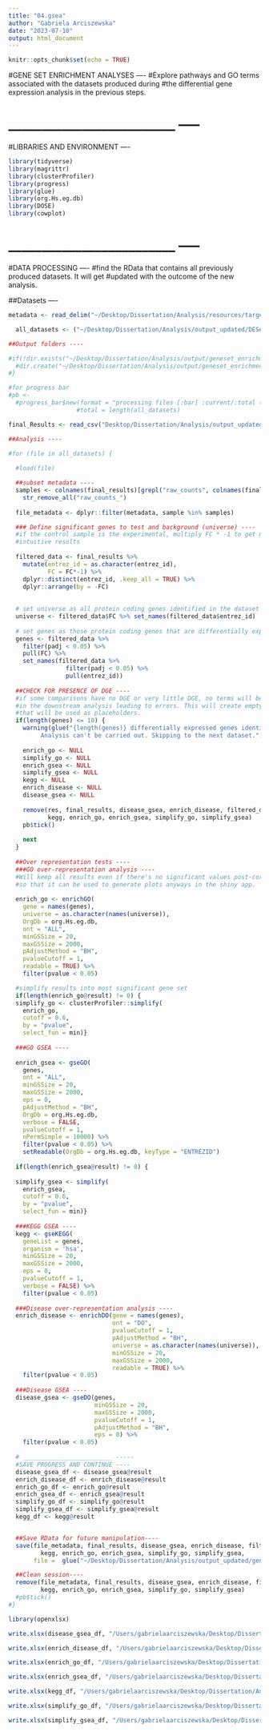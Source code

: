 ```yaml
---
title: "04.gsea"
author: "Gabriela Arciszewska"
date: "2023-07-10"
output: html_document
---
```


```r
knitr::opts_chunk$set(echo = TRUE)
```

#GENE SET ENRICHMENT ANALYSES ----
#Explore pathways and GO terms associated with the datasets produced during
#the differential gene expression analysis in the previous steps.

# _________________________ -----
#LIBRARIES AND ENVIRONMENT ----

```r
library(tidyverse)
library(magrittr)
library(clusterProfiler)
library(progress)
library(glue)
library(org.Hs.eg.db)
library(DOSE)
library(cowplot)
```

# _________________________ -----
#DATA PROCESSING ----
#find the RData that contains all previously produced datasets. It will get
#updated with the outcome of the new analysis.

##Datasets ----

```r
metadata <- read_delim("~/Desktop/Dissertation/Analysis/resources/targets.csv")

  all_datasets <- ("~/Desktop/Dissertation/Analysis/output_updated/DESeq_results/control_d70_vs_control_d100.RData")

##Output folders ----

#if(!dir.exists("~/Desktop/Dissertation/Analysis/output/geneset_enrichment/")) {
  #dir.create("~/Desktop/Dissertation/Analysis/output/geneset_enrichment/")
#}

```

```r
#for progress bar
#pb <-
  #progress_bar$new(format = "processing files [:bar] :current/:total (:percent) in :elapsed",
                   #total = length(all_datasets)
```

```r

final_Results <- read_csv("Desktop/Dissertation/Analysis/output_updated/DESeq_results/control_d70_vs_control_d100.csv")

##Analysis ----

#for (file in all_datasets) {
  
  #load(file)

  ##subset metadata ----
  samples <- colnames(final_results)[grepl("raw_counts", colnames(final_results))] %>% 
    str_remove_all("raw_counts_")
  
  file_metadata <- dplyr::filter(metadata, sample %in% samples)

  ### Define significant genes to test and background (universe) ----
  #if the control sample is the experimental, multiply FC * -1 to get more
  #intuitive results
  
  filtered_data <- final_results %>%
    mutate(entrez_id = as.character(entrez_id),
           FC = FC*-1) %>%
    dplyr::distinct(entrez_id, .keep_all = TRUE) %>% 
    dplyr::arrange(by = -FC)
  
  
  # set universe as all protein coding genes identified in the dataset
  universe <- filtered_data$FC %>% set_names(filtered_data$entrez_id)
  
  # set genes as those protein coding genes that are differentially expressed (padh < 0.05)
  genes <- filtered_data %>%
    filter(padj < 0.05) %>%
    pull(FC) %>%
    set_names(filtered_data %>%
                filter(padj < 0.05) %>%
                pull(entrez_id))
  
  ##CHECK FOR PRESENCE OF DGE ----
  #if some comparisons have no DGE or very little DGE, no terms will be significant
  #in the downstream analysis leading to errors. This will create empty objects
  #that will be used as placeholders.
  if(length(genes) <= 10) {
    warning(glue("{length(genes)} differentially expressed genes identified with the given thresholds.
         Analysis can't be carried out. Skipping to the next dataset."))
    
    enrich_go <- NULL
    simplify_go <- NULL
    enrich_gsea <- NULL
    simplify_gsea <- NULL
    kegg <- NULL
    enrich_disease <- NULL
    disease_gsea <- NULL
    
    remove(res, final_results, disease_gsea, enrich_disease, filtered_data,
           kegg, enrich_go, enrich_gsea, simplify_go, simplify_gsea)
    pb$tick()
    
    next
  }
  
  ##Over representation tests ----
  ###GO over-representation analysis ----
  #Will keep all results even if there's no significant values post-correction,
  #so that it can be used to generate plots anyways in the shiny app.
  
  enrich_go <- enrichGO(
    gene = names(genes),
    universe = as.character(names(universe)),
    OrgDb = org.Hs.eg.db,
    ont = "ALL",
    minGSSize = 20,
    maxGSSize = 2000,
    pAdjustMethod = "BH",
    pvalueCutoff = 1,
    readable = TRUE) %>%
    filter(pvalue < 0.05)

  #simplify results into most significant gene set
  if(length(enrich_go@result) != 0) {
  simplify_go <- clusterProfiler::simplify(
    enrich_go,
    cutoff = 0.6,
    by = "pvalue",
    select_fun = min)}
  
  ###GO GSEA ----
  
  enrich_gsea <- gseGO(
    genes,
    ont = "ALL",
    minGSSize = 20,
    maxGSSize = 2000,
    eps = 0,
    pAdjustMethod = "BH",
    OrgDb = org.Hs.eg.db,
    verbose = FALSE,
    pvalueCutoff = 1,
    nPermSimple = 10000) %>%
    filter(pvalue < 0.05) %>% 
    setReadable(OrgDb = org.Hs.eg.db, keyType = "ENTREZID")
  
  if(length(enrich_gsea@result) != 0) {
  
  simplify_gsea <- simplify(
    enrich_gsea,
    cutoff = 0.6,
    by = "pvalue",
    select_fun = min)}
  
  ###KEGG GSEA ----
  kegg <- gseKEGG(
    geneList = genes,
    organism = 'hsa',
    minGSSize = 20,
    maxGSSize = 2000,
    eps = 0,
    pvalueCutoff = 1,
    verbose = FALSE) %>%
    filter(pvalue < 0.05)
  
  ###Disease over-representation analysis ----
  enrich_disease <- enrichDO(gene = names(genes),
                             ont = "DO",
                             pvalueCutoff = 1,
                             pAdjustMethod = "BH",
                             universe = as.character(names(universe)),
                             minGSSize = 20,
                             maxGSSize = 2000,
                             readable = TRUE) %>%
    filter(pvalue < 0.05)
  
  ###Disease GSEA ---- 
  disease_gsea <- gseDO(genes,
                        minGSSize = 20,
                        maxGSSize = 2000,
                        pvalueCutoff = 1,
                        pAdjustMethod = "BH",
                        eps = 0) %>%
    filter(pvalue < 0.05)
  
  # _________________________ -----
  #SAVE PROGRESS AND CONTINUE ----
  disease_gsea_df <- disease_gsea@result
  enrich_disease_df <- enrich_disease@result 
  enrich_go_df <- enrich_go@result
  enrich_gsea_df <- enrich_gsea@result
  simplify_go_df <- simplify_go@result
  simplify_gsea_df <- simplify_gsea@result
  kegg_df <- kegg@result


  ##Save RData for future manipulation----
  save(file_metadata, final_results, disease_gsea, enrich_disease, filtered_data,
         kegg, enrich_go, enrich_gsea, simplify_go, simplify_gsea, 
       file =  glue("~/Desktop/Dissertation/Analysis/output_updated/geneset_enrichment/controls_D70_vsD100/results_controls.RData"))

  ##Clean session----
  remove(file_metadata, final_results, disease_gsea, enrich_disease, filtered_data,
         kegg, enrich_go, enrich_gsea, simplify_go, simplify_gsea)
  #pb$tick()
#}

```

```r
library(openxlsx)

write.xlsx(disease_gsea_df, "/Users/gabrielaarciszewska/Desktop/Dissertation/Analysis/output_updated/geneset_enrichment/controls_D70_vsD100/results_controls_df/disease_gsea.xlsx" ,colNames = TRUE)

write.xlsx(enrich_disease_df, "/Users/gabrielaarciszewska/Desktop/Dissertation/Analysis/output_updated/geneset_enrichment/controls_D70_vsD100/results_controls_df/enrich_disease.xlsx" ,colNames = TRUE)

write.xlsx(enrich_go_df, "/Users/gabrielaarciszewska/Desktop/Dissertation/Analysis/output_updated/geneset_enrichment/controls_D70_vsD100/results_controls_df/enrich_go.xlsx" ,colNames = TRUE)

write.xlsx(enrich_gsea_df, "/Users/gabrielaarciszewska/Desktop/Dissertation/Analysis/output_updated/geneset_enrichment/controls_D70_vsD100/results_controls_df/enrich_gsea.xlsx" ,colNames = TRUE)

write.xlsx(kegg_df, "/Users/gabrielaarciszewska/Desktop/Dissertation/Analysis/output_updated/geneset_enrichment/controls_D70_vsD100/results_controls_df/kegg.xlsx" ,colNames = TRUE)

write.xlsx(simplify_go_df, "/Users/gabrielaarciszewska/Desktop/Dissertation/Analysis/output_updated/geneset_enrichment/controls_D70_vsD100/results_controls_df/simplify_go.xlsx" ,colNames = TRUE)

write.xlsx(simplify_gsea_df, "/Users/gabrielaarciszewska/Desktop/Dissertation/Analysis/output_updated/geneset_enrichment/controls_D70_vsD100/results_controls_df/simplify_gsea.xlsx" ,colNames = TRUE)

```



